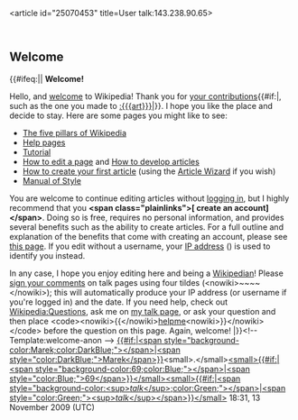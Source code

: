 <article id="25070453" title=User talk:143.238.90.65>
	<talkpage id="25070453" title="User talk:143.238.90.65">


== Welcome ==
{{#ifeq:{{ns:0}}||
'''Welcome!'''

Hello, and [[Wikipedia:Introduction|welcome]] to Wikipedia! Thank you for [[Special:Contributions/{{BASEPAGENAME}}|your contributions]]{{#if:|, such as the one you made to [[:{{{art}}}]]|}}. I hope you like the place and decide to stay. Here are some pages you might like to see:

* [[Wikipedia:Five pillars|The five pillars of Wikipedia]]
* [[Help:Contents|Help pages]]
* [[Wikipedia:Tutorial|Tutorial]]
* [[Wikipedia:How to edit a page|How to edit a page]] and [[Wikipedia:Article development|How to develop articles]]
* [[Wikipedia:Your first article|How to create your first article]] (using the [[Wikipedia:Article wizard2.0|Article Wizard]] if you wish)
* [[Wikipedia:Manual of Style|Manual of Style]]

You are welcome to continue editing articles without [[Special:Userlogin|logging in]], but I highly recommend that you '''&lt;span class=&quot;plainlinks&quot;&gt;[{{fullurl:Special:Userlogin|type=signup}} create an account]&lt;/span&gt;'''. Doing so is free, requires no personal information, and provides several benefits such as the ability to create articles. For a full outline and explanation of the benefits that come with creating an account, please see [[Wikipedia:Why create an account?|this page]]. If you edit without a username, your [[IP address]] ({{ROOTPAGENAME}}) is used to identify you instead.

In any case, I hope you enjoy editing here and being a [[Wikipedia:Wikipedians|Wikipedian]]! Please [[Wikipedia:Signatures|sign your comments]] on talk pages using four tildes (&lt;nowiki&gt;~~~~&lt;/nowiki&gt;); this will automatically produce your IP address (or username if you're logged in) and the date. If you need help, check out [[Wikipedia:Questions]], ask me on [[User talk:Marek69|my talk page]], or ask your question and then place &lt;code&gt;&lt;nowiki&gt;{{&lt;/nowiki&gt;[[:Category:Wikipedians looking for help|helpme]]&lt;nowiki&gt;}}&lt;/nowiki&gt;&lt;/code&gt; before the question on this page. Again, welcome! 
|{{error|&lt;big&gt;'''Substitution required.  Replace &lt;nowiki&gt;{{welcome-anon}}&lt;/nowiki&gt; with &lt;nowiki&gt;{{subst:welcome-anon}}&lt;/nowiki&gt;.'''&lt;/big&gt;}}}}&lt;!-- Template:welcome-anon --&gt; 
[[User:Marek69|{{#if:|&lt;span style=&quot;background-color:Marek;color:DarkBlue;&quot;&gt;&lt;/span&gt;|&lt;span style=&quot;color:DarkBlue;&quot;&gt;Marek&lt;/span&gt;}}]]&lt;small&gt;.&lt;/small&gt;[[Special:Contributions/Marek69|&lt;small&gt;{{#if:|&lt;span style=&quot;background-color:69;color:Blue;&quot;&gt;&lt;/span&gt;|&lt;span style=&quot;color:Blue;&quot;&gt;69&lt;/span&gt;}}&lt;/small&gt;]][[User_talk:Marek69|&lt;small&gt;{{#if:|&lt;span style=&quot;background-color:&lt;sup&gt;'' talk''&lt;/sup&gt;;color:Green;&quot;&gt;&lt;/span&gt;|&lt;span style=&quot;color:Green;&quot;&gt;&lt;sup&gt;'' talk''&lt;/sup&gt;&lt;/span&gt;}}&lt;/small&gt;]] 18:31, 13 November 2009 (UTC)
	</talkpage>
</article>